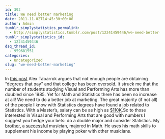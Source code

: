 ```yaml
---
id: 392
title: We need better marketing
date: 2011-11-02T14:45:30+00:00
author: Admin
tumblr_simplystatistics_permalink:
  - http://simplystatistics.tumblr.com/post/12241459446/we-need-better-marketing
tumblr_simplystatistics_id:
  - 12241459446
dsq_thread_id:
  - 959681551
categories:
  - Uncategorized
slug: "we-need-better-marketing"
---
```

In <a href="http://marginalrevolution.com/marginalrevolution/2011/11/college-has-been-oversold.html" target="_blank">this post</a> Alex Tabarrok argues that not enough people are obtaining &#8220;degrees that pay&#8221; and that college has been oversold. It struck me that the number of students studying Visual and Performing Arts has more than doubled since 1985. Yet for Math and Statistics there has been no increase at all! We need to do a better job at marketing. The great majority (if not all) of the people I know with Statistics degrees have found a job related to Statistics. With a Master&#8217;s, salary can be as high as <a href="http://www.payscale.com/research/US/Degree=Master_of_Science_(MS),_Statistics/Salary" target="_blank">$110K</a>.So to those interested in Visual and Performing Arts that are good with numbers I suggest you hedge your bets: do a double major and consider Statistics. My <a href="https://www.facebook.com/group.php?gid=5049582229" target="_blank">brother</a>, a <a href="http://www.youtube.com/watch?v=yx_sPV04Img" target="_blank">successful</a> musician, majored in Math. He uses his math skills to supplement his income by playing poker with other musicians.
